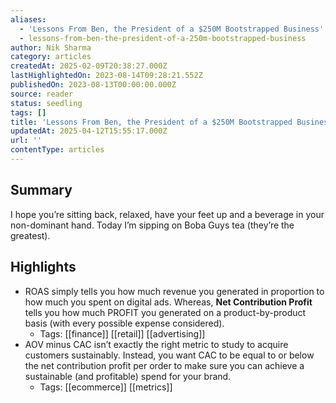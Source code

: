 ```yaml
---
aliases:
  - 'Lessons From Ben, the President of a $250M Bootstrapped Business'
  - lessons-from-ben-the-president-of-a-250m-bootstrapped-business
author: Nik Sharma
category: articles
createdAt: 2025-02-09T20:38:27.000Z
lastHighlightedOn: 2023-08-14T09:28:21.552Z
publishedOn: 2023-08-13T00:00:00.000Z
source: reader
status: seedling
tags: []
title: 'Lessons From Ben, the President of a $250M Bootstrapped Business'
updatedAt: 2025-04-12T15:55:17.000Z
url: ''
contentType: articles
---
```

## Summary

I hope you’re sitting back, relaxed, have your feet up and a beverage in your non-dominant hand. Today I’m sipping on Boba Guys tea (they’re the greatest).

## Highlights

- ROAS simply tells you how much revenue you generated in proportion to how much you spent on digital ads. Whereas, **Net Contribution Profit** tells you how much PROFIT you generated on a product-by-product basis (with every possible expense considered).
    - Tags: [[finance]] [[retail]] [[advertising]]
- AOV minus CAC isn’t exactly the right metric to study to acquire customers sustainably. Instead, you want CAC to be equal to or below the net contribution profit per order to make sure you can achieve a sustainable (and profitable) spend for your brand.
    - Tags: [[ecommerce]] [[metrics]]
